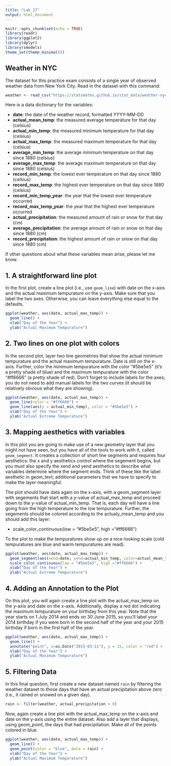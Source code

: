 ```yaml
---
title: "Lab 17"
output: html_document
---
```


```r
knitr::opts_chunk$set(echo = TRUE)
library(readr)
library(ggplot2)
library(dplyr)
library(smodels)
theme_set(theme_minimal())
```
## Weather in NYC

The dataset for this practice exam consists of a single year of observed weather data
from New York City. Read in the dataset with this command:

```r
weather <- read_csv("https://statsmaths.github.io/stat_data/weather-nyc.csv")
```

Here is a data dictionary for the variables:

- **date**:                  the date of the weather record, formatted YYYY-MM-DD
- **actual_mean_temp**:      the measured average temperature for that day (celsius)
- **actual_min_temp**:       the measured minimum temperature for that day (celsius)
- **actual_max_temp**:       the measured maximum temperature for that day (celsius)
- **average_min_temp**:      the average minimum temperature on that day since 1880 (celsius)
- **average_max_temp**:      the average maximum temperature on that day since 1880 (celsius)
- **record_min_temp**:       the lowest ever temperature on that day since 1880 (celsius)
- **record_max_temp**:       the highest ever temperature on that day since 1880 (celsius)
- **record_min_temp_year**:  the year that the lowest ever temperature occurred
- **record_max_temp_year**:  the year that the highest ever temperature occurred
- **actual_precipitation**:  the measured amount of rain or snow for that day (cm)
- **average_precipitation**: the average amount of rain or snow on that day since 1880 (cm)
- **record_precipitation**:  the highest amount of rain or snow on that day since 1880 (cm)

If other questions about what these variables mean arise, please let me know.

## 1. A straightforward line plot

In the first plot, create a line plot (i.e., use `geom_line`) with date
on the x-axis and the actual maximum tempurature on the y-axis. Make sure
that you label the two axes. Otherwise, you can leave everything else equal
to the defaults.

```r
ggplot(weather, aes(date, actual_max_temp)) +
  geom_line() +
  xlab("Day of the Year") +
  ylab("Actual Maximum Tempurature")
```

## 2. Two lines on one plot with colors

In the second plot, layer two line geometries that show the actual
minimum tempurature and the actual maximum tempurature. Date is still
on the x-axis. Further, color the minimum tempurature with the color
"#5be5e5" (it's a pretty shade of blue) and the maximum tempurature
with the color "#ff6666" (a pretty shade of red). Don't forget to
include labels for the axes; you do not need to add manual labels for
the two curves (it should be relatively obvious what they are showing).

```r
ggplot(weather, aes(date, actual_max_temp)) +
  geom_line(color = "#ff6666") +
  geom_line(aes(y = actual_min_temp), color = "#5be5e5") +
  xlab("Day of the Year") +
  ylab("Actual Extreme Tempurature")
```

## 3. Mapping aesthetics with variables

In this plot you are going to make use of a new geometry layer that you might
not have seen, but you have all of the tools to work with it, called `geom_segment`.
It creates a collection of short line segments and requires four aesthetics: the
x and y aesthetics control where the segement begins, but you must also specify
the xend and yend aesthetics to describe what variables determine where the segment
ends. Think of these like the label aesthetic in geom_text; additional parameters
that we have to specify to make the layer meaningful.

The plot should have data again on the x-axis, with a geom_segment layer with
segements that start with a y-value of actual_max_temp and proceed down to the
y-value of actual_min_temp. That is, each day will have a line going from the high
temperature to the low tempurature. Further, the segements should be colored according
to the actualy_mean_temp and you should add this layer:

- scale_color_continuous(low = "#5be5e5", high ="#ff6666")

To the plot to make the tempuratures show up on a nice-looking scale (cold tempuratures
are blue and warm tempuratures are read).

```r
ggplot(weather, aes(date, actual_max_temp)) +
  geom_segment(aes(xend=date, yend=actual_min_temp, color=actual_mean_temp)) +
  scale_color_continuous(low = "#5be5e5", high ="#ff6666") +
  xlab("Day of the Year") +
  ylab("Actual Extreme Tempurature")
```

## 4. Adding an Annotation to the Plot

On this plot, you will again create a line plot with the actual_max_temp on
the y-axis and date on the x-axis. Additionally, display a red dot indicating
the maximum tempurature on your birthday from this year. Note that the year
starts on 1 July 2014 and ends on 30 June 2015, so you'll label your 2014 birthday
if you were born in the second half of the year and your 2015 birthday if born
in the first half of the year.

```r
ggplot(weather, aes(date, actual_max_temp)) +
  geom_line() +
  annotate("point", x=as.Date("2015-03-11"), y = 15, color = "red") +
  xlab("Day of the Year") +
  ylab("Actual Maximum Tempurature")
```

## 5. Filtering Data

In this final question, first create a new dataset named `rain` by
filtering the weather dataset to those days that have an actual precipitation
above zero (i.e., it rained or snowed on a given day).

```r
rain <- filter(weather, actual_precipitation > 0)
```

Now, again create a line plot with the actual_max_temp on the x-axis and
date on the y-axis using the entire dataset. Also add a layer that displays,
using geom_point, the days that had precipitation. Make all of the points
colored in blue.

```r
ggplot(weather, aes(date, actual_max_temp)) +
  geom_line() +
  geom_point(color = "blue", data = rain) +
  xlab("Day of the Year") +
  ylab("Actual Maximum Tempurature")
```

